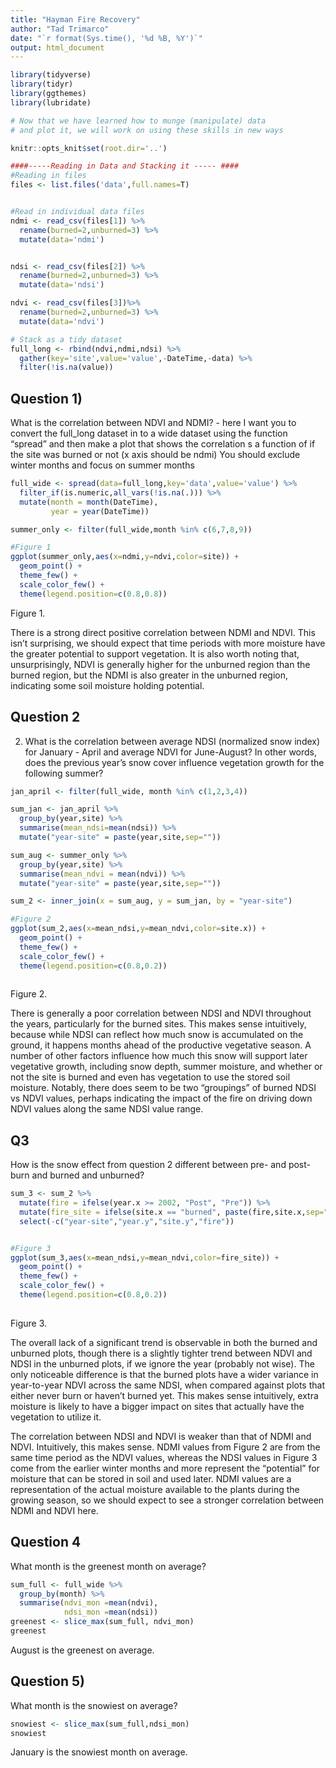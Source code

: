 ```yaml
---
title: "Hayman Fire Recovery"
author: "Tad Trimarco"
date: "`r format(Sys.time(), '%d %B, %Y')`"
output: html_document
---
```


```r
library(tidyverse)
library(tidyr)
library(ggthemes)
library(lubridate)

# Now that we have learned how to munge (manipulate) data
# and plot it, we will work on using these skills in new ways

knitr::opts_knit$set(root.dir='..')
```


```r
####-----Reading in Data and Stacking it ----- ####
#Reading in files
files <- list.files('data',full.names=T)


#Read in individual data files
ndmi <- read_csv(files[1]) %>% 
  rename(burned=2,unburned=3) %>%
  mutate(data='ndmi')


ndsi <- read_csv(files[2]) %>% 
  rename(burned=2,unburned=3) %>%
  mutate(data='ndsi')

ndvi <- read_csv(files[3])%>% 
  rename(burned=2,unburned=3) %>%
  mutate(data='ndvi')

# Stack as a tidy dataset
full_long <- rbind(ndvi,ndmi,ndsi) %>%
  gather(key='site',value='value',-DateTime,-data) %>%
  filter(!is.na(value))


```




## Question 1) 

What is the correlation between NDVI and NDMI? - here I want you to
convert the full_long dataset in to a wide dataset using the 
function "spread" and then make a plot that shows the correlation s a
function of if the site was burned or not (x axis should be ndmi)
You should exclude winter months and focus on summer months

```r

full_wide <- spread(data=full_long,key='data',value='value') %>%
  filter_if(is.numeric,all_vars(!is.na(.))) %>%
  mutate(month = month(DateTime),
         year = year(DateTime))

summer_only <- filter(full_wide,month %in% c(6,7,8,9))

#Figure 1
ggplot(summer_only,aes(x=ndmi,y=ndvi,color=site)) + 
  geom_point() + 
  theme_few() + 
  scale_color_few() + 
  theme(legend.position=c(0.8,0.8))
```

Figure 1. 

There is a strong direct positive correlation between NDMI and NDVI. This isn't surprising, we should expect that time periods with more moisture have the greater potential to support vegetation. It is also worth noting that, unsurprisingly, NDVI is generally higher for the unburned region than the burned region, but the NDMI is also greater in the unburned region, indicating some soil moisture holding potential.

## Question 2 

2) What is the correlation between average NDSI (normalized
 snow index) for January - April and average NDVI for June-August?
In other words, does the previous year's snow cover influence vegetation
 growth for the following summer?

```r
jan_april <- filter(full_wide, month %in% c(1,2,3,4)) 

sum_jan <- jan_april %>%
  group_by(year,site) %>%
  summarise(mean_ndsi=mean(ndsi)) %>%
  mutate("year-site" = paste(year,site,sep=""))

sum_aug <- summer_only %>%
  group_by(year,site) %>%
  summarise(mean_ndvi = mean(ndvi)) %>%
  mutate("year-site" = paste(year,site,sep=""))

sum_2 <- inner_join(x = sum_aug, y = sum_jan, by = "year-site")

#Figure 2
ggplot(sum_2,aes(x=mean_ndsi,y=mean_ndvi,color=site.x)) + 
  geom_point() + 
  theme_few() + 
  scale_color_few() + 
  theme(legend.position=c(0.8,0.2))
 


```

Figure 2.

There is generally a poor correlation between NDSI and NDVI throughout the years, particularly for the burned sites. This makes sense intuitively, because while NDSI can reflect how much snow is accumulated on the ground, it happens months ahead of the productive vegetative season. A number of other factors influence how much this snow will support later vegetative growth, including snow depth, summer moisture, and whether or not the site is burned and even has vegetation to use the stored soil moisture. Notably, there does seem to be two "groupings" of burned NDSI vs NDVI values, perhaps indicating the impact of the fire on driving down NDVI values along the same NDSI value range.

## Q3

How is the snow effect from question 2 different between pre- and post-burn
and burned and unburned? 

```r
sum_3 <- sum_2 %>%
  mutate(fire = ifelse(year.x >= 2002, "Post", "Pre")) %>%
  mutate(fire_site = ifelse(site.x == "burned", paste(fire,site.x,sep="-"), site.x)) %>%
  select(-c("year-site","year.y","site.y","fire"))


#Figure 3
ggplot(sum_3,aes(x=mean_ndsi,y=mean_ndvi,color=fire_site)) + 
  geom_point() + 
  theme_few() + 
  scale_color_few() + 
  theme(legend.position=c(0.8,0.2))
  
```

Figure 3.

The overall lack of a significant trend is observable in both the burned and unburned plots, though there is a slightly tighter trend between NDVI and NDSI in the unburned plots, if we ignore the year (probably not wise). The only noticeable difference is that the burned plots have a wider variance in year-to-year NDVI across the same NDSI, when compared against plots that either never burn or haven't burned yet. This makes sense intuitively, extra moisture is likely to have a bigger impact on sites that actually have the vegetation to utilize it.

The correlation between NDSI and NDVI is weaker than that of NDMI and NDVI. Intuitively, this makes sense. NDMI values from Figure 2 are from the same time period as the NDVI values, whereas the NDSI values in Figure 3 come from the earlier winter months and more represent the "potential" for moisture that can be stored in soil and used later. NDMI values are a representation of the actual moisture available to the plants during the growing season, so we should expect to see a stronger correlation between NDMI and NDVI here.

## Question 4

What month is the greenest month on average? 

```r
sum_full <- full_wide %>%
  group_by(month) %>%
  summarise(ndvi_mon =mean(ndvi),
            ndsi_mon =mean(ndsi))
greenest <- slice_max(sum_full, ndvi_mon)
greenest
```

August is the greenest on average.

## Question 5) 

What month is the snowiest on average?

```r
snowiest <- slice_max(sum_full,ndsi_mon)
snowiest
```
January is the snowiest month on average.






